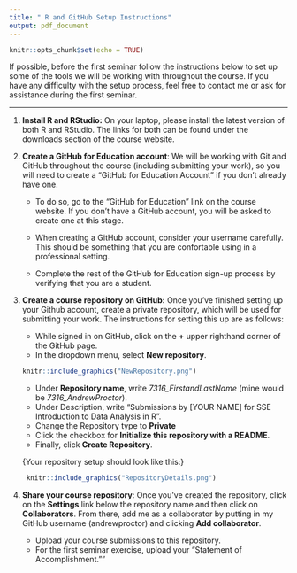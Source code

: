 ```yaml
---
title: " R and GitHub Setup Instructions"
output: pdf_document
---
```


```r
knitr::opts_chunk$set(echo = TRUE)
```

If possible, before the first seminar follow the instructions below to set up 
some of the tools we will be working with throughout the course.  If you have any 
difficulty with the setup process, feel free to contact me or ask for assistance 
during the first seminar.

---

1.  **Install R and RStudio:** On your laptop, please install the latest version 
of both R and RStudio.  The links for both can be found 
under the downloads section of the course website. 

2.  **Create a GitHub for Education account**: We will be working with Git and 
GitHub throughout the course (including submitting your work), so you will need 
to create a "GitHub for Education Account" if you don't already have one. 

    + To do so, go to the "GitHub for Education" link on the course website. If you 
    don't have a GitHub account, you will be asked to create one at this 
    stage.
    
    + When creating a GitHub account, consider your username 
    carefully. This should be something that you are confortable using in a 
    professional setting.
    
    + Complete the rest of the GitHub for Education sign-up process by verifying 
    that you are a student.

3. **Create a course repository on GitHub:** Once you've finished setting up your 
Github account, create a private repository, which will be used for submitting 
your work. The instructions for setting this up are as follows:

    + While signed in on GitHub, click on the **+** upper righthand corner of the 
    GitHub page.
    + In the dropdown menu, select **New repository**.
    
    ```r
    knitr::include_graphics("NewRepository.png")
    ```
    
    + Under **Repository name**, write *7316_FirstandLastName* 
    (mine would be *7316_AndrewProctor*).
    + Under Description, write "Submissions by [YOUR NAME] for SSE Introduction 
    to Data Analysis in R".
    + Change the Repository type to **Private**
    + Click the checkbox for **Initialize this repository with a README**.
    + Finally, click **Create Repository**.
   
   \newpage
  \hspace{1.5cm} {\footnotesize Your repository setup should look like this:}
   \vspace{-0.5em}
```r
    knitr::include_graphics("RepositoryDetails.png")
```

4.  **Share your course repository**: Once you've created the repository, 
click on the **Settings** link below the repository name and then click on 
**Collaborators**.  From there, add me as a collaborator by putting in my 
GitHub username (andrewproctor) and clicking **Add collaborator**.

    + Upload your course submissions to this repository.
    + For the first seminar exercise, upload your "Statement of Accomplishment.""